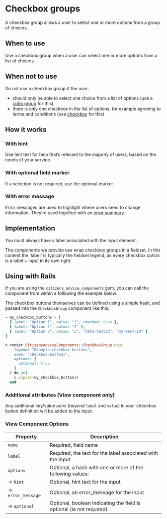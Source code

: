 
# Checkbox groups

A checkbox group allows a user to select one or more options from a group of choices.

<Preview>
  <Story id="forms-checkbox-group--basic" />
</Preview>

## When to use

Use a checkbox group when a user can select one or more options from a list of choices.

## When not to use

Do not use a checkbox group if the user:

- should only be able to select one choice from a list of options (use a [radio group](/docs/forms-radio-group--basic#radio-groups) for this)
- there is only one checkbox in the list of options, for example agreeing to terms and conditions (use [checkbox](/docs/forms-checkbox--basic) for this)

## How it works

### With hint

Use hint text for help that’s relevant to the majority of users, based on the needs of your service.

<Preview>
  <Story id="forms-checkbox-group--with-hint" />
</Preview>

### With optional field marker

If a selection is not required, use the optional marker.

<Preview>
  <Story id="forms-checkbox-group--optional-field" />
</Preview>

### With error message

Error messages are used to highlight where users need to change information. They’re used together with an [error summary](/design-system/styleguide/forms/components-error-summary--page?path=/docs/forms-error-summary--example).

<Preview>
  <Story id="forms-checkbox-group--with-error" />
</Preview>

## Implementation

You must always have a label associated with the input element.

The components we provide use wrap checkbox groups in a fieldset. In this context the 'label' is typically the fieldset legend, as every checkbox option is a label + input in its own right.

## Using with Rails

If you are using the `citizens_advice_components` gem, you can call the component from within a following the example below.

The checkbox buttons themselves can be defined using a simple hash, and passed into the `CheckboxGroup` component like this:

```rb
- my_checkbox_buttons = [
  { label: "Option 1", value: "1", checked: true },
  { label: "Option 2", value: "2" },
  { label: "Option 3", value: "3", "data-testid": "my-test-id" }
]

= render CitizensAdviceComponents::CheckboxGroup.new(
    legend: "Example checkbox buttons",
    name: "checkbox-buttons",
    options: {
      optional: true
    }
  ) do |c|
    c.inputs(my_checkbox_buttons)
  end
```

### Additional attributes (View component only)

Any additional key/value pairs (beyond `label` and `value`) in your checkbox button definition will be added to the input.

<Preview>
  <Story id="forms-checkbox-group--attributes" />
</Preview>

### View Component Options

| Property               | Description                                                          |
| ---------------------- | -------------------------------------------------------------------- |
| `name`                 | Required, field name                                                 |
| `label`                | Required, the text for the label associated with the input           |
| `options`              | Optional, a hash with one or more of the following values:           |
| &rarr; `hint`          | Optional, hint text for the input                                    |
| &rarr; `error_message` | Optional, an error_message for the input                             |
| &rarr; `optional`      | Optional, boolean indicating the field is optional (ie not required) |
